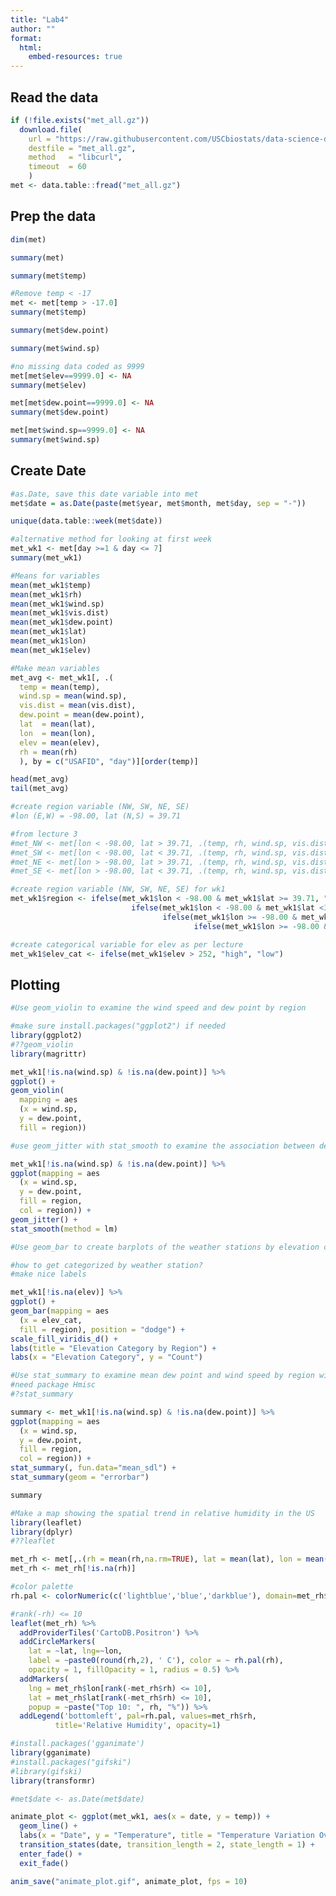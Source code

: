 ```yaml
---
title: "Lab4"
author: ""
format:
  html:
    embed-resources: true
---
```


## Read the data

```r
if (!file.exists("met_all.gz"))
  download.file(
    url = "https://raw.githubusercontent.com/USCbiostats/data-science-data/master/02_met/met_all.gz",
    destfile = "met_all.gz",
    method   = "libcurl",
    timeout  = 60
    )
met <- data.table::fread("met_all.gz")
```

## Prep the data

```r
dim(met)
```

```r
summary(met)
```

```r
summary(met$temp)
```

```r
#Remove temp < -17
met <- met[temp > -17.0]
summary(met$temp)
```

```r
summary(met$dew.point)
```

```r
summary(met$wind.sp)
```

```r
#no missing data coded as 9999 
met[met$elev==9999.0] <- NA
summary(met$elev)
```

```r
met[met$dew.point==9999.0] <- NA
summary(met$dew.point)
```

```r
met[met$wind.sp==9999.0] <- NA
summary(met$wind.sp)
```

## Create Date

```r
#as.Date, save this date variable into met
met$date = as.Date(paste(met$year, met$month, met$day, sep = "-"))
```

```r
unique(data.table::week(met$date))
```

```r
#alternative method for looking at first week
met_wk1 <- met[day >=1 & day <= 7]
summary(met_wk1)
```

```r
#Means for variables
mean(met_wk1$temp)
mean(met_wk1$rh) 
mean(met_wk1$wind.sp)
mean(met_wk1$vis.dist)
mean(met_wk1$dew.point)
mean(met_wk1$lat)
mean(met_wk1$lon)
mean(met_wk1$elev)
```

```r
#Make mean variables 
met_avg <- met_wk1[, .(
  temp = mean(temp),
  wind.sp = mean(wind.sp),
  vis.dist = mean(vis.dist),
  dew.point = mean(dew.point),
  lat  = mean(lat),
  lon  = mean(lon),
  elev = mean(elev),
  rh = mean(rh)
  ), by = c("USAFID", "day")][order(temp)]

head(met_avg)
tail(met_avg)
```

```r
#create region variable (NW, SW, NE, SE)
#lon (E,W) = -98.00, lat (N,S) = 39.71

#from lecture 3
#met_NW <- met[lon < -98.00, lat > 39.71, .(temp, rh, wind.sp, vis.dist, dew.point, lat, lon, elev)]
#met_SW <- met[lon < -98.00, lat < 39.71, .(temp, rh, wind.sp, vis.dist, dew.point, lat, lon, elev)]
#met_NE <- met[lon > -98.00, lat > 39.71, .(temp, rh, wind.sp, vis.dist, dew.point, lat, lon, elev)]
#met_SE <- met[lon > -98.00, lat < 39.71, .(temp, rh, wind.sp, vis.dist, dew.point, lat, lon, elev)]
```

```r
#create region variable (NW, SW, NE, SE) for wk1
met_wk1$region <- ifelse(met_wk1$lon < -98.00 & met_wk1$lat >= 39.71, "NW",
                           ifelse(met_wk1$lon < -98.00 & met_wk1$lat <39.71, "SW",
                                  ifelse(met_wk1$lon >= -98.00 & met_wk1$lat >= 39.71, "NE",
                                         ifelse(met_wk1$lon >= -98.00 & met_wk1$lat < 39.71, "SE", NA))))
```

```r
#create categorical variable for elev as per lecture
met_wk1$elev_cat <- ifelse(met_wk1$elev > 252, "high", "low")
```

## Plotting

```r
#Use geom_violin to examine the wind speed and dew point by region

#make sure install.packages("ggplot2") if needed
library(ggplot2)
#??geom_violin
library(magrittr)

met_wk1[!is.na(wind.sp) & !is.na(dew.point)] %>%
ggplot() +
geom_violin(
  mapping = aes
  (x = wind.sp,
  y = dew.point,
  fill = region))
```

```r
#use geom_jitter with stat_smooth to examine the association between dew point and wind speed by region

met_wk1[!is.na(wind.sp) & !is.na(dew.point)] %>%
ggplot(mapping = aes
  (x = wind.sp,
  y = dew.point,
  fill = region,
  col = region)) +
geom_jitter() + 
stat_smooth(method = lm)
```

```r
#Use geom_bar to create barplots of the weather stations by elevation category colored by region

#how to get categorized by weather station?
#make nice labels 

met_wk1[!is.na(elev)] %>%
ggplot() +
geom_bar(mapping = aes
  (x = elev_cat,
  fill = region), position = "dodge") + 
scale_fill_viridis_d() +
labs(title = "Elevation Category by Region") + 
labs(x = "Elevation Category", y = "Count")
```

```r
#Use stat_summary to examine mean dew point and wind speed by region with standard deviation error bars
#need package Hmisc
#?stat_summary

summary <- met_wk1[!is.na(wind.sp) & !is.na(dew.point)] %>%
ggplot(mapping = aes
  (x = wind.sp,
  y = dew.point,
  fill = region,
  col = region)) + 
stat_summary(, fun.data="mean_sdl") + 
stat_summary(geom = "errorbar")

summary
```

```r
#Make a map showing the spatial trend in relative humidity in the US
library(leaflet)
library(dplyr)
#??leaflet

met_rh <- met[,.(rh = mean(rh,na.rm=TRUE), lat = mean(lat), lon = mean(lon)),  by=c("USAFID")]
met_rh <- met_rh[!is.na(rh)]

#color palette
rh.pal <- colorNumeric(c('lightblue','blue','darkblue'), domain=met_rh$rh)
```

```r
#rank(-rh) <= 10
leaflet(met_rh) %>% 
  addProviderTiles('CartoDB.Positron') %>% 
  addCircleMarkers(
    lat = ~lat, lng=~lon,
    label = ~paste0(round(rh,2), ' C'), color = ~ rh.pal(rh),
    opacity = 1, fillOpacity = 1, radius = 0.5) %>%
  addMarkers(
    lng = met_rh$lon[rank(-met_rh$rh) <= 10],
    lat = met_rh$lat[rank(-met_rh$rh) <= 10],
    popup = ~paste("Top 10: ", rh, "%")) %>%
  addLegend('bottomleft', pal=rh.pal, values=met_rh$rh,
          title='Relative Humidity', opacity=1)
```

```r
#install.packages('gganimate')
library(gganimate)
#install.packages("gifski")
#library(gifski)
library(transformr)

#met$date <- as.Date(met$date)

animate_plot <- ggplot(met_wk1, aes(x = date, y = temp)) +
  geom_line() +
  labs(x = "Date", y = "Temperature", title = "Temperature Variation Over Time") +
  transition_states(date, transition_length = 2, state_length = 1) +
  enter_fade() +
  exit_fade()

anim_save("animate_plot.gif", animate_plot, fps = 10)
```
